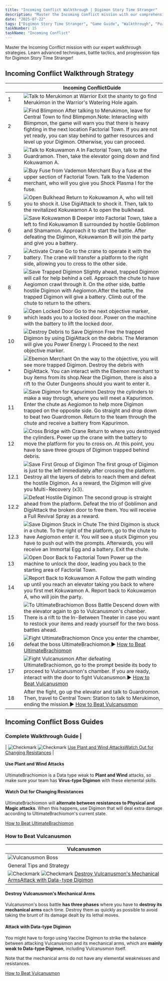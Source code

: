 ```yaml
---
title: "Incoming Conflict Walkthrough | Digimon Story Time Stranger"
description: "Master the Incoming Conflict mission with our comprehensive walkthrough. Learn battle strategies, game mechanics, and progression tips for Digimon Story Time Stranger."
date: "2025-07-22"
tags: ["Digimon Story Time Stranger", "Game Guide", "Walkthrough", "Puzzle Games", "Mobile Games"]
taskNumber: 15
taskName: "Incoming Conflict"
---
```


Master the Incoming Conflict mission with our expert walkthrough strategies. Learn advanced techniques, battle tactics, and progression tips for Digimon Story Time Stranger!

## Incoming Conflict Walkthrough Strategy

|  | Incoming ConflictGuide |
| --- | --- |
| 1 | ![Talk to Merukimon at Warrior](/images/walkthorough/063179399c700b39.webp) Exit the shanty to go find Merukimon in the Warrior's Watering Hole again. |
| 2 | ![Find Blimpmon](/images/walkthorough/228b29143c76087d.webp) After talking to Merukimon, leave for Central Town to find Blimpmon.Note: Interacting with Blimpmon, the game will warn you that there is heavy fighting in the next location Factorial Town. If you are not yet ready, you can stay behind to gather resources and level up your Digimon. Otherwise, you can proceed. |
| 3 | ![Talk to Kokuwamon A](/images/walkthorough/4533ed385cd12f66.webp) In Factorial Town, talk to the Guardramon. Then, take the elevator going down and find Kokuwamon A. |
| 4 | ![Buy Fuse from Vademon Merchant](/images/walkthorough/2737782e5de930f6.webp) Buy a fuse at the upper section of Factorial Town. Talk to the Vademon merchant, who will you give you Shock Plasma I for the fuse. |
| 5 | ![Open Bulkhead](/images/walkthorough/4542886249203a7d.webp) Return to Kokuwamon A, who will tell you to shock it. Use DigiAttack to shock it. Then, talk to the revitalized Kokuwamon A to open the bulkhead. |
| 6 | ![Save Kokuwamon B](/images/walkthorough/a72538118d0833ab.webp) Deeper into Factorial Town, take a left to find Kokuwamon B surrounded by hostile Goblimon and Shamamon. Approach it to start the battle. After defeating the Digimon, Kokuwamon B will join the party and give you a battery. |
| 7 | ![Activate Crane](/images/walkthorough/02ebf6177bc4693b.webp) Go to the crane to operate it with the battery. The crane will transfer a platform to the right side, allowing you to cross to the other side. |
| 8 | ![Save Trapped Digimon](/images/walkthorough/9ad141e102eb267e.webp) Slightly ahead, trapped Digimon will call for help behind a cell. Approach the chute to have Aegiomon crawl through it. On the other side, battle hostile Digimon with Aegiomon.After the battle, the trapped Digimon will give a battery. Climb out of the chute to return to the others. |
| 9 | ![Open Locked Door](/images/walkthorough/37d159fbd305d301.webp) Go to the next objective marker, which leads you to a locked door. Power on the machine with the battery to lift the locked door. |
| 10 | ![Destroy Debris to Save Digimon](/images/walkthorough/0a5cc860a893219e.webp) Free the trapped Digimon by using DigiAttack on the debris. The Meramon will give you Power Energy I. Proceed to the next objective marker. |
| * | ![Ebemon Merchant](/images/walkthorough/bc84bad458a312ec.webp) On the way to the objective, you will see more trapped Digimon. Destroy the debris with DigiAttack. You can interact with the Ebemon merchant to buy items from its shop.Near the Digimon, there is also a rift to the Outer Dungeons should you want to enter it. |
| 11 | ![Save Digimon for Kapurimon](/images/walkthorough/358a7509f7bc9f85.webp) Destroy the cylinders to make a way through, where you will meet a Kapurimon. Enter the chute as Aegiomon to help more Digimon trapped on the opposite side. Go straight and drop down to beat two Guardromon. Return to the team through the chute and receive a battery from Kapurimon. |
| 12 | ![Cross Bridge with Crane](/images/walkthorough/44221b6bac78c4c5.webp) Return to where you destroyed the cylinders. Power up the crane with the battery to move the platform for you to cross on. At this point, you have to save three groups of Digimon trapped behind debris. |
| 12.1 | ![Save First Group of Digimon](/images/walkthorough/ca9b19a99232d5a1.webp) The first group of Digimon is just to the left immediately after crossing the platform. Destroy all the layers of debris to reach them and defeat the hostile Digimon. As a reward, the Digimon will give you Multi-Recovery (x3). |
| 12.2 | ![Defeat Hostile Digimon](/images/walkthorough/cfd016b31433bf9f.webp) The second group is straight ahead from the platform. Defeat the trio of Goblimon and DigiAttack the broken door to free them. You will receive a Full Revival Spray as a reward. |
| 12.3 | ![Save Digimon Stuck in Chute](/images/walkthorough/3ff65026810e1f22.webp) The third Digimon is stuck in a chute. To the right of the platform, go to the chute to have Aegiomon enter it. You will see a stuck Digimon you have to push out with the prompts. Afterwards, you will receive an Immortal Egg and a battery. Exit the chute. |
| 13 | ![Open Door Back to Factorial Town](/images/walkthorough/28e4e93fbbcd622d.webp) Power up the machine to unlock the door, leading you back to the starting area of Factorial Town. |
| 14 | ![Report Back to Kokuwamon A](/images/walkthorough/d9f85f2540074369.webp) Follow the path winding up until you reach an elevator taking you back to where you first met Kokuwamon A. Report back to Kokuwamon A, who will join the party. |
| 15 | ![To UltimateBrachiomon Boss Battle](/images/walkthorough/8f51345c935115b2.webp) Descend down with the elevator again to go to Vulcanusmon's chamber. There is a rift to the In-Between Theater in case you want to restock your items and ready yourself for the two boss battles ahead. |
| 16 | ![Fight UltimateBrachiomon](/images/walkthorough/9d01f3b8f9948222.webp) Once you enter the chamber, defeat the boss UltimateBrachiomon.▶︎ [How to Beat UltimateBrachiomon](#hm_101) |
| 17 | ![Fight Vulcanusmon](/images/walkthorough/c9f4d000b9af4270.webp) After defeating UltimateBrachiomon, go to the prompt beside its body to proceed to Vulcanusmon's chamber. If you are ready, interact with the door to fight Vulcanusmon.▶︎ [How to Beat Vulcanusmon](#hm_102) |
| 18 | After the fight, go up the elevator and talk to Guardromon. Then, travel to Central Town: Station to talk to Merukimon, ending the mission.▶︎ [How to Beat Vulcanusmon](#hm_102) |

## Incoming Conflict Boss Guides

### Complete Walkthrough Guide |
| ![Checkmark](/images/walkthorough/302062a858042a1d.webp) ![Checkmark](/images/walkthorough/302062a858042a1d.webp) [Use Plant and Wind Attacks](#hs_1)[Watch Out for Changing Resistances](#hs_2) |

#### Use Plant and Wind Attacks

UltimateBrachiomon is a Data type weak to **Plant and Wind** attacks, so make sure your team has **Virus-type Digimon** with these elemental skills.

#### Watch Out for Changing Resistances

UltimateBrachiomon will **alternate between resistances to Physical and Magic attacks**. When this happens, use Digimon that will deal extra damage according to UltimateBrachiomon's current state.

[How to Beat UltimateBrachiomon](/games/Digimon-Story-Time-Stranger/archives/556130)

### How to Beat Vulcanusmon

| Vulcanusmon |
| --- |
| ![Vulcanusmon Boss](/images/walkthorough/468759facf0872c3.webp) |
| General Tips and Strategy |
| ![Checkmark](/images/walkthorough/302062a858042a1d.webp) ![Checkmark](/images/walkthorough/302062a858042a1d.webp) [Destroy Vulcanusmon's Mechanical Arms](#hs_3)[Attack with Data-type Digimon](#hs_4) |

#### Destroy Vulcanusmon's Mechanical Arms

Vulcanusmon's boss battle **has three phases** where you have to **destroy its mechanical arms** each time. Destroy them as quickly as possible to avoid taking the brunt of its damage dealt by its lethal moves.

#### Attack with Data-type Digimon

You might have to forgo using Vaccine Digimon to strike the balance between attacking Vulcanusmon and its mechanical arms, which are **mainly weak to Data-type Digimon**, including Vulcanusmon itself.

Note that the mechanical arms do not have any elemental weaknesses and resistances.

[How to Beat Vulcanusmon](/games/Digimon-Story-Time-Stranger/archives/556211)